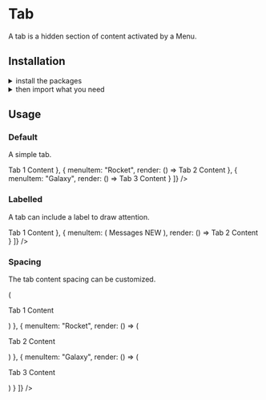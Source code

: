 
<Meta title="Components|Tab" />

<Anchor storyId="components-tab--default-story" />

<SemanticLink docPath="/modules/tab/" />

# Tab

A tab is a hidden section of content activated by a Menu.

## Installation

<details>
    <summary >install the packages</summary>
    Install from <a href={INSTALLATION_PAGE}>the React bundle</a> or as a single package:
    ```bash
    npm install @orbit-ui/css-normalize @orbit-ui/tachyons @orbit-ui/semantic-ui-theme semantic-ui-react
    ```
</details>

<details>
    <summary >then import what you need</summary>
    ```javascript
        import { Label, Menu, Tab } from &quot;semantic-ui-react&quot;;
    ```
</details>

## Usage

### Default

A simple tab.

<Preview>
    <Story name="default">
        <Tab
            menu={{ secondary: true, pointing: true }}
            panes={[
                {
                    menuItem: "Star",
                    render: () => <Tab.Pane attached={false}>Tab 1 Content</Tab.Pane>
                },
                {
                    menuItem: "Rocket",
                    render: () => <Tab.Pane attached={false}>Tab 2 Content</Tab.Pane>
                },
                {
                    menuItem: "Galaxy",
                    render: () => <Tab.Pane attached={false}>Tab 3 Content</Tab.Pane>
                }
            ]}
        />
    </Story>
</Preview>

### Labelled

A tab can include a label to draw attention.

<Preview>
    <Story name="labelled">
        <Tab
            menu={{ secondary: true, pointing: true }}
            panes={[
                {
                    menuItem: { key: "users", content: "Users" },
                    render: () => <Tab.Pane attached={false}>Tab 1 Content</Tab.Pane>
                },
                {
                    menuItem: (
                        <Menu.Item key="messages" className="with-label">
          Messages
                            <Label className="primary" size="tiny">
            NEW
                            </Label>
                        </Menu.Item>
                    ),
                    render: () => <Tab.Pane attached={false}>Tab 2 Content</Tab.Pane>
                }
            ]}
        />
    </Story>
</Preview>

### Spacing

The tab content spacing can be customized.

<Preview>
    <Story name="spacing">
        <Tab
            menu={{ secondary: true, pointing: true }}
            panes={[
                {
                    menuItem: "Star",
                    render: () => (
                        <Tab.Pane attached={false}>
                            <div className="pa8">
                                <p>Tab 1 Content</p>
                            </div>
                        </Tab.Pane>
                    )
                },
                {
                    menuItem: "Rocket",
                    render: () => (
                        <Tab.Pane attached={false}>
                            <div className="pa8">
                                <p>Tab 2 Content</p>
                            </div>
                        </Tab.Pane>
                    )
                },
                {
                    menuItem: "Galaxy",
                    render: () => (
                        <Tab.Pane attached={false}>
                            <div className="pa8">
                                <p>Tab 3 Content</p>
                            </div>
                        </Tab.Pane>
                    )
                }
            ]}
        />
    </Story>
</Preview>
